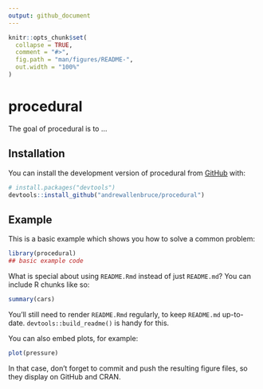 ```yaml
---
output: github_document
---
```


<!-- README.md is generated from README.Rmd. Please edit that file -->

```r
knitr::opts_chunk$set(
  collapse = TRUE,
  comment = "#>",
  fig.path = "man/figures/README-",
  out.width = "100%"
)
```

# procedural

<!-- badges: start -->
<!-- badges: end -->

The goal of procedural is to ...

## Installation

You can install the development version of procedural from [GitHub](https://github.com/) with:

``` r
# install.packages("devtools")
devtools::install_github("andrewallenbruce/procedural")
```

## Example

This is a basic example which shows you how to solve a common problem:

```r
library(procedural)
## basic example code
```

What is special about using `README.Rmd` instead of just `README.md`? You can include R chunks like so:

```r
summary(cars)
```

You'll still need to render `README.Rmd` regularly, to keep `README.md` up-to-date. `devtools::build_readme()` is handy for this.

You can also embed plots, for example:

```r
plot(pressure)
```

In that case, don't forget to commit and push the resulting figure files, so they display on GitHub and CRAN.
